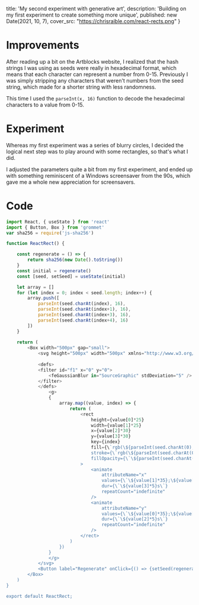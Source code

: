 

  title: 'My second experiment with generative art',
  description: 'Building on my first experiment to create something more unique',
  published: new Date(2021, 10, 7),
  cover_src: "https://chrisraible.com/react-rects.png"
}

# Improvements
After reading up a bit on the Artblocks website, I realized that the hash strings I was using as seeds were really in hexadecimal format, which means that each character can represent a number from 0-15.
Previously I was simply stripping any characters that weren't numbers from the seed string, which made for a shorter string with less randomness.

This time I used the `parseInt(x, 16)` function to decode the hexadecimal characters to a value from 0-15.

# Experiment
Whereas my first experiment was a series of blurry circles, I decided the logical next step was to play around with some rectangles, so that's what I did.

I adjusted the parameters quite a bit from my first experiment, and ended up with something reminiscent of a Windows screensaver from the 90s, which gave me a whole new appreciation for screensavers.

<ReactRects />

# Code
```javascript
import React, { useState } from 'react'
import { Button, Box } from 'grommet'
var sha256 = require('js-sha256')

function ReactRect() {

    const regenerate = () => {
        return sha256(new Date().toString())
    }
    const initial = regenerate()
    const [seed, setSeed] = useState(initial)

    let array = []
    for (let index = 0; index < seed.length; index++) {
        array.push([
            parseInt(seed.charAt(index), 16), 
            parseInt(seed.charAt(index+1), 16), 
            parseInt(seed.charAt(index+3), 16), 
            parseInt(seed.charAt(index+4), 16)
        ])
    }
    
    return (
        <Box width="500px" gap="small">
            <svg height="500px" width="500px" xmlns="http://www.w3.org/2000/svg">
                
            <defs>
            <filter id="f1" x="0" y="0">
                <feGaussianBlur in="SourceGraphic" stdDeviation="5" />
            </filter>
            </defs>
                <g>
                {
                    array.map((value, index) => {
                        return (
                            <rect 
                                height={value[0]*25} 
                                width={value[1]*25}
                                x={value[2]*30}
                                y={value[3]*30}
                                key={index} 
                                fill={\`rgb(\${parseInt(seed.charAt(0), 16)*17},\${parseInt(seed.charAt(1), 16)*17},\${parseInt(seed.charAt(2), 16)*17})\`}
                                stroke={\`rgb(\${parseInt(seed.charAt(0), 16)*17},\${parseInt(seed.charAt(1), 16)*17},\${parseInt(seed.charAt(2), 16)*17})\`}
                                fillOpacity={\`\${parseInt(seed.charAt(4), 16)}%\`}
                            >
                                <animate
                                    attributeName="x" 
                                    values={\`\${value[1]*35};\${value[0]*35};\${value[1]*35}\`} 
                                    dur={\`\${value[3]*5}s\`} 
                                    repeatCount="indefinite" 
                                />
                                <animate
                                    attributeName="y" 
                                    values={\`\${value[0]*35};\${value[1]*35};\${value[0]*35}\`} 
                                    dur={\`\${value[2]*5}s\`} 
                                    repeatCount="indefinite" 
                                />
                            </rect>
                        )
                    })
                }
                </g>
            </svg>
            <Button label="Regenerate" onClick={() => {setSeed(regenerate())}}/>
        </Box>
    )
}

export default ReactRect;
```


